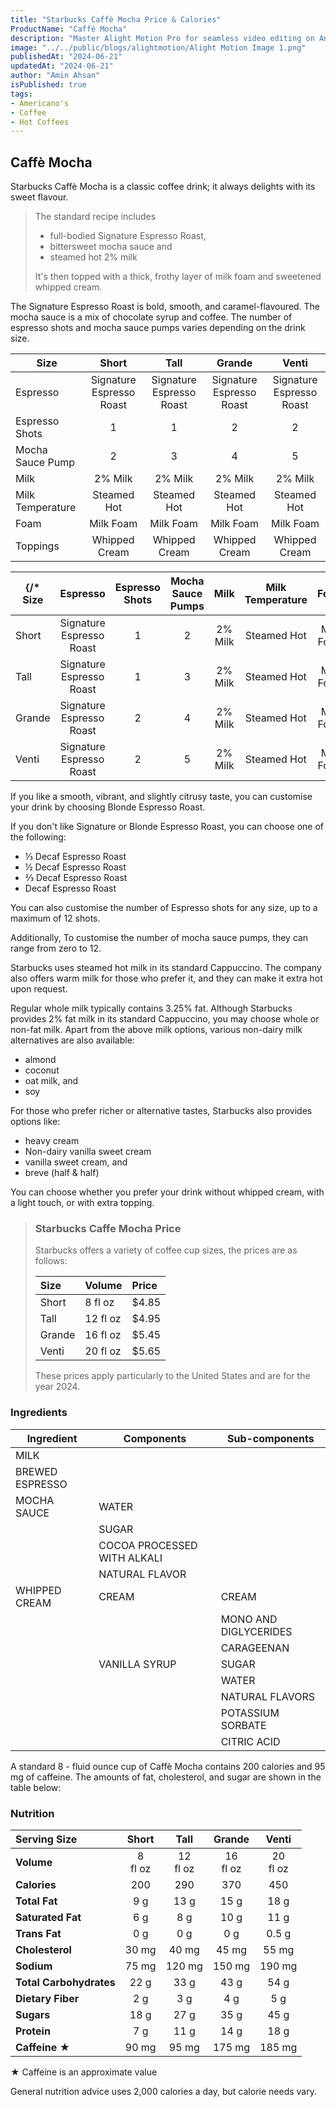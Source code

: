 ```yaml
---
title: "Starbucks Caffè Mocha Price & Calories"
ProductName: "Caffè Mocha" 
description: "Master Alight Motion Pro for seamless video editing on Android, iOS, and Tablets with our ultimate guide, unlocking advanced features and elevating your skills in 2024!"
image: "../../public/blogs/alightmotion/Alight Motion Image 1.png"
publishedAt: "2024-06-21"
updatedAt: "2024-06-21"
author: "Amin Ahsan"
isPublished: true
tags:
- Americano's
- Coffee
- Hot Coffees   
---
```


 
## Caffè Mocha

Starbucks Caffè Mocha is a classic coffee drink; it always delights with its sweet flavour.

> The standard recipe includes
> - full-bodied Signature Espresso Roast,
> - bittersweet mocha sauce and
> - steamed hot 2% milk
>
> It's then topped with a thick, frothy layer of milk foam and sweetened whipped cream.

The Signature Espresso Roast is bold, smooth, and caramel-flavoured. The mocha sauce is a mix of chocolate syrup and coffee. The number of espresso shots and mocha sauce pumps varies depending on the drink size.

| Size              | Short                     | Tall                          | Grande                      | Venti                   |
|-------------------|:-------------------------:|:-----------------------------:|:---------------------------:|:-----------------------:|
| Espresso          | Signature Espresso Roast  | Signature Espresso Roast      | Signature Espresso Roast    |  Signature Espresso Roast        |
| Espresso Shots    | 1                         | 1                             | 2                           |  2                      |
| Mocha Sauce Pump  | 2                         | 3                             | 4                           |  5                      |
| Milk              | 2% Milk                   | 2% Milk                       | 2% Milk                     |  2% Milk                |
| Milk Temperature  | Steamed Hot               | Steamed Hot                   | Steamed Hot                 |  Steamed Hot            |
| Foam              | Milk Foam                 | Milk Foam                     | Milk Foam                   |  Milk Foam              |
| Toppings          | Whipped Cream             | Whipped Cream                 | Whipped Cream               |  Whipped Cream          |

{/* Size   | Espresso                  | Espresso Shots | Mocha Sauce Pumps | Milk     | Milk Temperature | Foam      | Toppings       |
|--------|:-------------------------:|:--------------:|:-----------------:|:--------:|:----------------:|:---------:|:--------------:|
| Short  | Signature Espresso Roast  | 1              | 2                 | 2% Milk  | Steamed Hot      | Milk Foam | Whipped Cream  |
| Tall   | Signature Espresso Roast  | 1              | 3                 | 2% Milk  | Steamed Hot      | Milk Foam | Whipped Cream  |
| Grande | Signature Espresso Roast  | 2              | 4                 | 2% Milk  | Steamed Hot      | Milk Foam | Whipped Cream  |
| Venti  | Signature Espresso Roast  | 2              | 5                 | 2% Milk  | Steamed Hot      | Milk Foam | Whipped Cream  | */}

If you like a smooth, vibrant, and slightly citrusy taste, you can customise your drink by choosing Blonde Espresso Roast.

If you don't like Signature or Blonde Espresso Roast, you can choose one of the following:

- ⅓ Decaf Espresso Roast
- ½ Decaf Espresso Roast
- ⅔ Decaf Espresso Roast
- Decaf Espresso Roast

You can also customise the number of Espresso shots for any size, up to a maximum of 12 shots.

Additionally, To customise the number of mocha sauce pumps, they can range from zero to 12.

Starbucks uses steamed hot milk in its standard Cappuccino. The company also offers warm milk for those who prefer it, and they can make it extra hot upon request.

Regular whole milk typically contains 3.25% fat. Although Starbucks provides 2% fat milk in its standard Cappuccino, you may choose whole or non-fat milk.
Apart from the above milk options, various non-dairy milk alternatives are also available:

- almond
- coconut
- oat milk, and
- soy

For those who prefer richer or alternative tastes, Starbucks also provides options like:

- heavy cream
- Non-dairy vanilla sweet cream
- vanilla sweet cream, and
- breve (half & half)

You can choose whether you prefer your drink without whipped cream, with a light touch, or with extra topping.

> ### Starbucks Caffe Mocha Price
>
> Starbucks offers a variety of coffee cup sizes, the prices are as follows:
>
> | Size    |   Volume     | Price |
> |:--------|:-------------|:------|
> | Short   | 8 fl oz      | $4.85 |
> | Tall    | 12 fl oz     | $4.95 |
> | Grande  | 16 fl oz     | $5.45 |
> | Venti   | 20 fl oz     | $5.65 |
>
> These prices apply particularly to the United States and are for the year 2024.

### Ingredients
| Ingredient              | Components                         | Sub-components  |
|-------------------------|------------------------------------|-----------------|
| MILK                    |                                    |                 |
| BREWED ESPRESSO         |                                    |                 |
| MOCHA SAUCE             | WATER                              |                 |
|                         | SUGAR                              |                 |
|                         | COCOA PROCESSED WITH ALKALI        |                 |
|                         | NATURAL FLAVOR                     |                 |
| WHIPPED CREAM           | CREAM                              | CREAM           |
|                         |                                    | MONO AND DIGLYCERIDES |
|                         |                                    | CARAGEENAN |
|                         | VANILLA SYRUP                      | SUGAR                 |
|                         |                                    | WATER |
|                         |                                    | NATURAL FLAVORS |
|                         |                                    | POTASSIUM SORBATE |
|                         |                                    | CITRIC ACID |

 A standard 8 - fluid ounce cup of Caffè Mocha contains 200 calories and 95 mg of caffeine. The amounts of fat, cholesterol, and sugar are shown in the table below:

### Nutrition
|  Serving Size            | Short           | Tall       | Grande     | Venti       |
|:-------------------------|:--------------:|:------------:|:----------:|:-----------:|
| **Volume**               | 8 <br/> fl oz| 12 <br/> fl oz| 16 <br/> fl oz | 20 <br/> fl oz| 
| **Calories**             | 200              | 290           | 370         | 450          |
| **Total Fat**            | 9 g            | 13 g          | 15 g        | 18 g         |
| **Saturated Fat**        | 6 g            | 8 g          | 10 g        | 11 g         |
| **Trans Fat**            | 0 g            | 0 g          | 0 g        | 0.5 g         |
| **Cholesterol**          | 30 mg           | 40 mg         | 45 mg       | 55 mg        |
| **Sodium**               | 75 mg           | 120 mg         | 150 mg       | 190 mg       | 
| **Total Carbohydrates**  | 22 g            | 33 g          | 43 g        | 54 g         |
| **Dietary Fiber**        | 2 g            | 3 g          | 4 g        | 5 g         |
| **Sugars**               | 18 g            | 27 g          | 35 g        | 45 g         |
| **Protein**              | 7 g            | 11 g          | 14 g        | 18   g         |
| **Caffeine ★**          | 90 mg          | 95 mg       | 175 mg     | 185 mg      |

★ Caffeine is an approximate value

General nutrition advice uses 2,000 calories a day, but calorie needs vary.